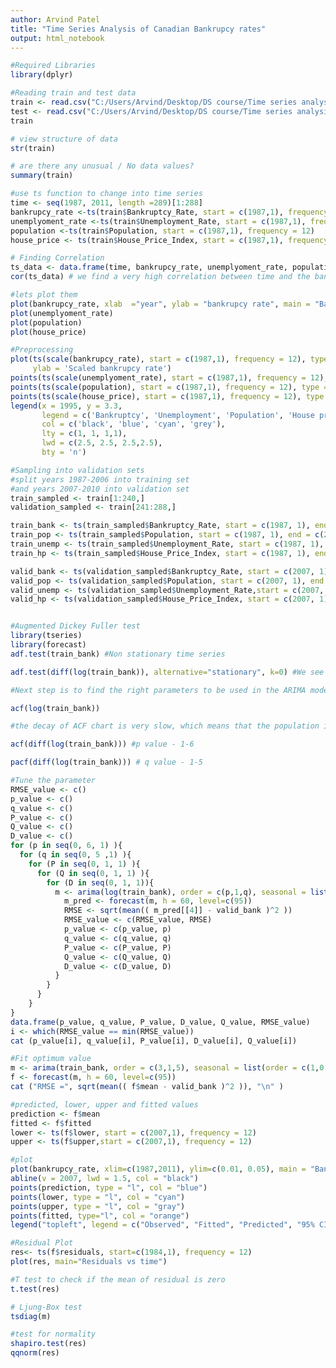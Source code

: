---
author: Arvind Patel
title: "Time Series Analysis of Canadian Bankrupcy rates"
output: html_notebook
---

```{r}
#Required Libraries
library(dplyr)
```

```{r}
#Reading train and test data
train <- read.csv("C:/Users/Arvind/Desktop/DS course/Time series analysis/project/train.csv")
test <- read.csv("C:/Users/Arvind/Desktop/DS course/Time series analysis/project/test.csv")
train
```

```{r}
# view structure of data
str(train)

# are there any unusual / No data values?
summary(train)

#use ts function to change into time series
time <- seq(1987, 2011, length =289)[1:288]
bankrupcy_rate <-ts(train$Bankruptcy_Rate, start = c(1987,1), frequency = 12)
unemplyoment_rate <-ts(train$Unemployment_Rate, start = c(1987,1), frequency = 12)
population <-ts(train$Population, start = c(1987,1), frequency = 12)
house_price <- ts(train$House_Price_Index, start = c(1987,1), frequency = 12)

# Finding Correlation
ts_data <- data.frame(time, bankrupcy_rate, unemplyoment_rate, population, house_price)
cor(ts_data) # we find a very high correlation between time and the bankrupcy rate

#lets plot them
plot(bankrupcy_rate, xlab  ="year", ylab = "bankrupcy rate", main = "Bankrupcy rate over the years")
plot(unemplyoment_rate)
plot(population)
plot(house_price)

#Preprocessing
plot(ts(scale(bankrupcy_rate), start = c(1987,1), frequency = 12), type = 'l', col = 'black',main = 'Scaled Plot of Bankruptcy and Potential Covariates, 1987-2010',
     ylab = 'Scaled bankrupcy rate')
points(ts(scale(unemplyoment_rate), start = c(1987,1), frequency = 12), type = 'l', col = 'blue')
points(ts(scale(population), start = c(1987,1), frequency = 12), type = 'l', col = 'cyan')
points(ts(scale(house_price), start = c(1987,1), frequency = 12), type = 'l', col = 'grey')
legend(x = 1995, y = 3.3, 
       legend = c('Bankruptcy', 'Unemployment', 'Population', 'House price'), 
       col = c('black', 'blue', 'cyan', 'grey'), 
       lty = c(1, 1, 1,1),
       lwd = c(2.5, 2.5, 2.5,2.5),
       bty = 'n')

#Sampling into validation sets
#split years 1987-2006 into training set 
#and years 2007-2010 into validation set
train_sampled <- train[1:240,]
validation_sampled <- train[241:288,]

train_bank <- ts(train_sampled$Bankruptcy_Rate, start = c(1987, 1), end = c(2006, 12), frequency = 12)
train_pop <- ts(train_sampled$Population, start = c(1987, 1), end = c(2006, 12), frequency = 12)
train_unemp <- ts(train_sampled$Unemployment_Rate, start = c(1987, 1), end = c(2006, 12), frequency = 12)
train_hp <- ts(train_sampled$House_Price_Index, start = c(1987, 1), end = c(2006, 12), frequency = 12)

valid_bank <- ts(validation_sampled$Bankruptcy_Rate, start = c(2007, 1), end = c(2010, 12), frequency = 12)
valid_pop <- ts(validation_sampled$Population, start = c(2007, 1), end = c(2010, 12), frequency = 12)
valid_unemp <- ts(validation_sampled$Unemployment_Rate,start = c(2007, 1), end = c(2010, 12), frequency = 12)
valid_hp <- ts(validation_sampled$House_Price_Index, start = c(2007, 1), end = c(2010, 12), frequency = 12)


#Augmented Dickey Fuller test
library(tseries)
library(forecast)
adf.test(train_bank) #Non stationary time series

adf.test(diff(log(train_bank)), alternative="stationary", k=0) #We see that the series is stationary enough to do any kind of time series modelling.

#Next step is to find the right parameters to be used in the ARIMA model. We already know that the 'd' component is 1 as we need 1 difference to make the series stationary. We do this using the Correlation plots. Following are the ACF plots for the series :

acf(log(train_bank))

#the decay of ACF chart is very slow, which means that the population is not stationary. We have already discussed above that we now intend to regress on the difference of logs rather than log directly. Let's see how ACF and PACF curve come out after regressing on the difference.

acf(diff(log(train_bank))) #p value - 1-6

pacf(diff(log(train_bank))) # q value - 1-5

#Tune the parameter
RMSE_value <- c()
p_value <- c()
q_value <- c()
P_value <- c()
Q_value <- c()
D_value <- c()
for (p in seq(0, 6, 1) ){
  for (q in seq(0, 5 ,1) ){
    for (P in seq(0, 1, 1) ){
      for (Q in seq(0, 1, 1) ){
        for (D in seq(0, 1, 1)){
          m <- arima(log(train_bank), order = c(p,1,q), seasonal = list(order =  c(P,D,Q), period = 12), method = "CSS")
            m_pred <- forecast(m, h = 60, level=c(95))
            RMSE <- sqrt(mean(( m_pred[[4]] - valid_bank )^2 ))
            RMSE_value <- c(RMSE_value, RMSE)
            p_value <- c(p_value, p)
            q_value <- c(q_value, q)
            P_value <- c(P_value, P)
            Q_value <- c(Q_value, Q)
            D_value <- c(D_value, D)
          }
        }
      }
    }
}
data.frame(p_value, q_value, P_value, D_value, Q_value, RMSE_value)
i <- which(RMSE_value == min(RMSE_value))
cat (p_value[i], q_value[i], P_value[i], D_value[i], Q_value[i])

#Fit optimum value
m <- arima(train_bank, order = c(3,1,5), seasonal = list(order = c(1,0,1), period = 12), method = "CSS")
f <- forecast(m, h = 60, level=c(95))
cat ("RMSE =", sqrt(mean(( f$mean - valid_bank )^2 )), "\n" )

#predicted, lower, upper and fitted values
prediction <- f$mean
fitted <- f$fitted
lower <- ts(f$lower, start = c(2007,1), frequency = 12)
upper <- ts(f$upper,start = c(2007,1), frequency = 12)

#plot
plot(bankrupcy_rate, xlim=c(1987,2011), ylim=c(0.01, 0.05), main = "Bankruptcy Rate variation with Month", ylab = "Bankruptcy Rate", xlab = "Month")
abline(v = 2007, lwd = 1.5, col = "black")
points(prediction, type = "l", col = "blue")
points(lower, type = "l", col = "cyan")
points(upper, type = "l", col = "gray")
points(fitted, type="l", col = "orange")
legend("topleft", legend = c("Observed", "Fitted", "Predicted", "95% CI"), lty = 1, col = c("black", "orange", "blue", "gray"), cex = 0.5)

#Residual Plot
res<- ts(f$residuals, start=c(1984,1), frequency = 12)
plot(res, main="Residuals vs time")

#T test to check if the mean of residual is zero
t.test(res)

# Ljung-Box test
tsdiag(m)

#test for normality
shapiro.test(res)
qqnorm(res)
```

